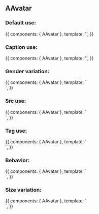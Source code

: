
<Meta title="Design System/Atoms/AAvatar" component={AAvatar} />

## AAvatar

### Default use:

<Canvas>
  <Story name="Default use">
    {{
        components: { AAvatar },
        template: '<a-avatar />',
    }}
  </Story>
</Canvas>

### Caption use:

<Canvas>
  <Story name="Caption">
    {{
        components: { AAvatar },
        template: '<a-avatar caption="Male" />',
    }}
  </Story>
</Canvas>


### Gender variation:

<Canvas>
  <Story name="Gender variation">
    {{
        components: { AAvatar },
        template: `<div>
          <a-avatar gender="male" />
          <a-avatar gender="female" />
        </div>`,
    }}
  </Story>
</Canvas>

### Src use:

<Canvas>
  <Story name="Src use">
    {{
        components: { AAvatar },
        template: `<div>
          <a-avatar src="https://veja.abril.com.br/wp-content/uploads/2018/09/filme-avatar-107.jpg" />
        </div>`,
    }}
  </Story>
</Canvas>

### Tag use:

<Canvas>
  <Story name="Tag use">
    {{
        components: { AAvatar },
        template: `<div>
          <a-avatar tag="button" />
        </div>`,
    }}
  </Story>
</Canvas>

### Behavior:

<Canvas>
  <Story name="Behavior">
    {{
        components: { AAvatar },
        template: `<div>
          <a-avatar tag="button" behavior="rounded" src="https://veja.abril.com.br/wp-content/uploads/2018/09/filme-avatar-107.jpg" />
          <a-avatar tag="button" behavior="square" src="https://veja.abril.com.br/wp-content/uploads/2018/09/filme-avatar-107.jpg" />
        </div>`,
    }}
  </Story>
</Canvas>

### Size variation:

<Canvas>
  <Story name="Size variation">
    {{
        components: { AAvatar },
        template: `<div>
          <a-avatar size="medium" />
          <a-avatar size="large" />
          <a-avatar size="extra-large" />
          <a-avatar size="jumbo" />
          <a-avatar size="extra-jumbo" />
          <a-avatar size="giant" />
          <a-avatar size="extra-giant" />
          <a-avatar size="colossal" />
          <a-avatar size="extra-colossal" />
          <a-avatar size="mega" />
          <a-avatar size="extra-mega" />
          <a-avatar size="immense" />
        </div>`,
    }}
  </Story>
</Canvas>

<ArgsTable of={AAvatar} />
